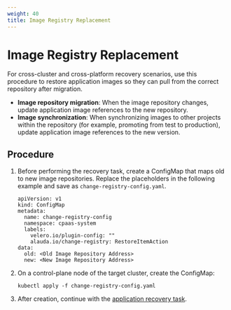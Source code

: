 ```yaml
---
weight: 40
title: Image Registry Replacement
---
```


# Image Registry Replacement

For cross-cluster and cross-platform recovery scenarios, use this procedure to restore application images so they can pull from the correct repository after migration.

* **Image repository migration**: When the image repository changes, update application image references to the new repository.
* **Image synchronization**: When synchronizing images to other projects within the repository (for example, promoting from test to production), update application image references to the new version.

## Procedure

1. Before performing the recovery task, create a ConfigMap that maps old to new image repositories. Replace the placeholders in the following example and save as `change-registry-config.yaml`.

    ```
    apiVersion: v1
    kind: ConfigMap
    metadata:
      name: change-registry-config
      namespace: cpaas-system
      labels:
        velero.io/plugin-config: ""
        alauda.io/change-registry: RestoreItemAction
    data:
      old: <Old Image Repository Address>
      new: <New Image Repository Address>
    ```

    
2. On a control-plane node of the target cluster, create the ConfigMap:

    ```
    kubectl apply -f change-registry-config.yaml
    ```


3. After creation, continue with the [application recovery task](./app.mdx).
